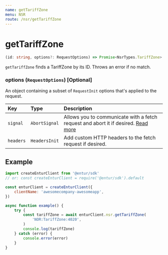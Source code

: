 ```yaml
---
name: getTariffZone
menu: NSR
route: /nsr/getTariffZone
---
```


# getTariffZone

```typescript
(id: string, options?: RequestOptions) => Promise<NsrTypes.TariffZone>
```

`getTariffZone` finds a TariffZone by its ID. Throws an error if no match.

### options (`RequestOptions`) [Optional]

An object containing a subset of `RequestInit` options that's applied to the request.

| Key       | Type          | Description                                                                                                                                       |
| :-------- | :------------ | :------------------------------------------------------------------------------------------------------------------------------------------------ |
| `signal`  | `AbortSignal` | Allows you to communicate with a fetch request and abort it if desired. [Read more](https://developer.mozilla.org/en-US/docs/Web/API/AbortSignal) |
| `headers` | `HeadersInit` | Add custom HTTP headers to the fetch request if desired.                                                                                          |

## Example

```javascript
import createEnturClient from '@entur/sdk'
// or: const createEnturClient = require('@entur/sdk').default

const enturClient = createEnturClient({
    clientName: 'awesomecompany-awesomeapp',
})

async function example() {
    try {
        const tariffZone = await enturClient.nsr.getTariffZone(
            'NOR:TariffZone:4020',
        )
        console.log(tariffZone)
    } catch (error) {
        console.error(error)
    }
}
```
